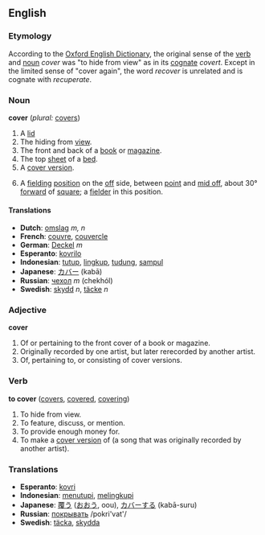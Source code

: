 ==English==

===Etymology===
According to the [[w:Oxford English Dictionary|Oxford English Dictionary]], the original sense of the [[verb]] and [[noun]] ''cover'' was "to hide from view" as in its [[cognate]] ''covert''.  Except in the limited sense of "cover again", the word ''recover'' is unrelated and is cognate with ''recuperate''.

===Noun===
'''cover'''   (''plural:'' [[covers]])
#A [[lid]]
#The hiding from [[view]].
#The front and back of a [[book]] or [[magazine]].
#The top [[sheet]] of a [[bed]].
#A [[cover version]].
#{{cricket}} A [[fielding]] [[position]] on the [[off]] side, between [[point]] and [[mid off]], about 30° [[forward]] of [[square]]; a [[fielder]] in this position.

==== Translations ====
*'''Dutch''': [[omslag]] ''m, n''
*'''French''': [[couvre]], [[couvercle]]
*'''German''': [[Deckel]] ''m''
*'''Esperanto''': [[kovrilo]]
*'''Indonesian''': [[tutup]], [[lingkup]], [[tudung]], [[sampul]]
*'''Japanese''': [[カバー]] (kabā)
*'''Russian''': [[чехол]] ''m'' (chekhól)
*'''Swedish''': [[skydd]] ''n'', [[täcke]] ''n''

===Adjective===
'''cover'''
#Of or pertaining to the front cover of a book or magazine.
#Originally recorded by one artist, but later rerecorded by another artist. 
#Of, pertaining to, or consisting of cover versions.

===Verb===
'''to cover'''   ([[covers]], [[covered]], [[covering]])
#To hide from view.
#To feature, discuss, or mention.
#To provide enough money for.
#To make a [[cover version]] of (a song that was originally recorded by another artist).

=== Translations ===
*'''Esperanto''': [[kovri]]
*'''Indonesian''': [[tutup|menutupi]], [[lingkup|melingkupi]]
*'''Japanese''': [[覆う]] ([[おおう]], oou), [[カバー]]する (kabā-suru)
*'''Russian''': [[:ru:покрывать|покрывать]] /pokri'vat'/
*'''Swedish''': [[täcka]], [[skydda]]